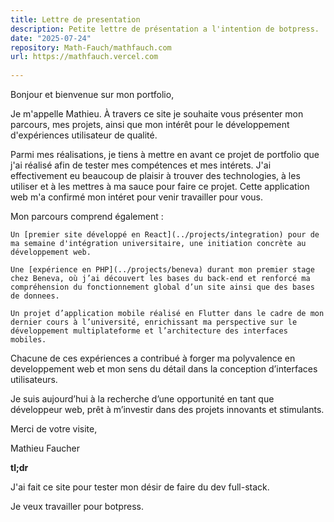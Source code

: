 ```yaml
---
title: Lettre de presentation
description: Petite lettre de présentation a l'intention de botpress.
date: "2025-07-24"
repository: Math-Fauch/mathfauch.com
url: https://mathfauch.vercel.com
  
---
```



Bonjour et bienvenue sur mon portfolio,

Je m'appelle Mathieu. À travers ce site je souhaite vous présenter mon parcours, mes projets, ainsi que mon intérêt pour le développement d'expériences utilisateur de qualité.

Parmi mes réalisations, je tiens à mettre en avant ce projet de portfolio que j'ai réalisé afin de tester mes compétences et mes intérets. J'ai effectivement eu beaucoup de plaisir à trouver des technologies, à les utiliser et à les mettres à ma sauce pour faire ce projet. Cette application web m'a confirmé mon intéret pour venir travailler pour vous.

Mon parcours comprend également :

    Un [premier site développé en React](../projects/integration) pour de ma semaine d'intégration universitaire, une initiation concrète au développement web.

    Une [expérience en PHP](../projects/beneva) durant mon premier stage chez Beneva, où j’ai découvert les bases du back-end et renforcé ma compréhension du fonctionnement global d’un site ainsi que des bases de donnees.

    Un projet d’application mobile réalisé en Flutter dans le cadre de mon dernier cours à l’université, enrichissant ma perspective sur le développement multiplateforme et l’architecture des interfaces mobiles.

Chacune de ces expériences a contribué à forger ma polyvalence en developpement web et mon sens du détail dans la conception d’interfaces utilisateurs.

Je suis aujourd’hui à la recherche d’une opportunité en tant que développeur web, prêt à m’investir dans des projets innovants et stimulants.

Merci de votre visite,

Mathieu Faucher

**tl;dr**

J'ai fait ce site pour tester mon désir de faire du dev full-stack. 

Je veux travailler pour botpress.